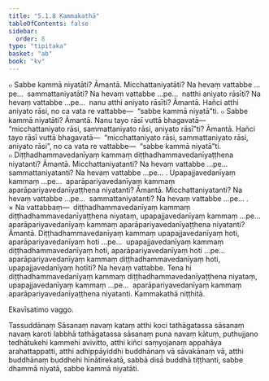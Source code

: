 ```yaml
---
title: "5.1.8 Kammakathā"
tableOfContents: false
sidebar:
  order: 8
type: "tipitaka"
basket: "ab"
book: "kv"
---
```



<DynamicBreadcrumb />

<Division number="889" book="kv">

<Paragraph number="2729" book="kv">
๐ Sabbe kammā niyatāti? Āmantā. Micchattaniyatāti? Na hevaṃ vattabbe …pe…  sammattaniyatāti? Na hevaṃ vattabbe …pe…  natthi aniyato rāsīti? Na hevaṃ vattabbe …pe…  nanu atthi aniyato rāsīti? Āmantā. Hañci atthi aniyato rāsi, no ca vata re vattabbe—  “sabbe kammā niyatā”ti.
</Paragraph>

<Paragraph number="2730" book="kv">
๐ Sabbe kammā niyatāti? Āmantā. Nanu tayo rāsī vuttā bhagavatā—  “micchattaniyato rāsi, sammattaniyato rāsi, aniyato rāsī”ti? Āmantā. Hañci tayo rāsī vuttā bhagavatā—  “micchattaniyato rāsi, sammattaniyato rāsi, aniyato rāsi”, no ca vata re vattabbe—  “sabbe kammā niyatā”ti.
</Paragraph>

</Division>
<Division number="890" book="kv">

<Paragraph number="2731" book="kv">
๐ Diṭṭhadhammavedanīyaṃ kammaṃ diṭṭhadhammavedanīyaṭṭhena niyatanti? Āmantā. Micchattaniyatanti? Na hevaṃ vattabbe …pe…  sammattaniyatanti? Na hevaṃ vattabbe …pe… . Upapajjavedanīyaṃ kammaṃ …pe…  aparāpariyavedanīyaṃ kammaṃ aparāpariyavedanīyaṭṭhena niyatanti? Āmantā. Micchattaniyatanti? Na hevaṃ vattabbe …pe…  sammattaniyatanti? Na hevaṃ vattabbe …pe… .
</Paragraph>

</Division>
<Division number="891" book="kv">

<Paragraph number="2732" book="kv">
× Na vattabbaṃ—  diṭṭhadhammavedanīyaṃ kammaṃ diṭṭhadhammavedanīyaṭṭhena niyataṃ, upapajjavedanīyaṃ kammaṃ …pe…  aparāpariyavedanīyaṃ kammaṃ aparāpariyavedanīyaṭṭhena niyatanti? Āmantā. Diṭṭhadhammavedanīyaṃ kammaṃ upapajjavedanīyaṃ hoti, aparāpariyavedanīyaṃ hoti …pe…  upapajjavedanīyaṃ kammaṃ diṭṭhadhammavedanīyaṃ hoti, aparāpariyavedanīyaṃ hoti …pe…  aparāpariyavedanīyaṃ kammaṃ diṭṭhadhammavedanīyaṃ hoti, upapajjavedanīyaṃ hotīti? Na hevaṃ vattabbe. Tena hi diṭṭhadhammavedanīyaṃ kammaṃ diṭṭhadhammavedanīyaṭṭhena niyataṃ, upapajjavedanīyaṃ kammaṃ …pe…  aparāpariyavedanīyaṃ kammaṃ aparāpariyavedanīyaṭṭhena niyatanti.

</Paragraph>
</Division>

<Paragraph number="2733" type="center" book="kv">
Kammakathā niṭṭhitā.

  
Ekavīsatimo vaggo.



</Paragraph>

<Paragraph number="2734" type="center" book="kv">
Tassuddānaṃ


</Paragraph>

<Paragraph number="2735" book="kv">
Sāsanaṃ navaṃ kataṃ atthi koci tathāgatassa sāsanaṃ navaṃ karoti labbhā tathāgatassa sāsanaṃ puna navaṃ kātuṃ, puthujjano tedhātukehi kammehi avivitto, atthi kiñci saṃyojanaṃ appahāya arahattappatti, atthi adhippāyiddhi buddhānaṃ vā sāvakānaṃ vā, atthi buddhānaṃ buddhehi hīnātirekatā, sabbā disā buddhā tiṭṭhanti, sabbe dhammā niyatā, sabbe kammā niyatāti.
</Paragraph>